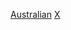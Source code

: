{{Commonscat|Violinists from Australia}}

[[Category:各國小提琴家|Australian]]
[[Category:依樂器劃分的澳大利亞音樂家|X]]